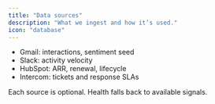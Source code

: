 ```yaml
---
title: "Data sources"
description: "What we ingest and how it’s used."
icon: "database"
---
```

- Gmail: interactions, sentiment seed
- Slack: activity velocity
- HubSpot: ARR, renewal, lifecycle
- Intercom: tickets and response SLAs

Each source is optional. Health falls back to available signals.
